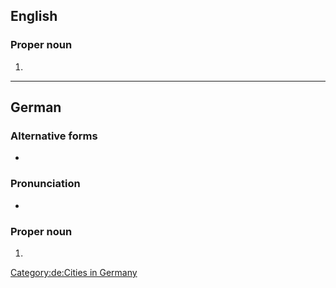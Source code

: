 {{also|Frankfurt-am-Main}}

==English==

===Proper noun===
{{en-proper noun|head=[[Frankfurt]] am [[Main]]}}

# {{alternative form of|Frankfurt-am-Main|lang=en}}

----

==German==
{{wikipedia|lang=de}}

===Alternative forms===
* {{l|de|Frankfurt a. M.}} {{q|abbreviation}}

===Pronunciation===
* {{audio|De-Frankfurt am Main.ogg|Audio|lang=de}}

===Proper noun===
{{de-proper noun|head=[[Frankfurt]] [[am]] [[Main]]|n|Frankfurts am Main}}

# {{l|en|Frankfurt-am-Main}}

[[Category:de:Cities in Germany]]